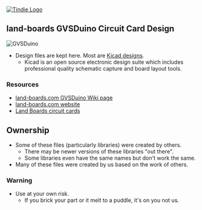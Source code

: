 <a href="https://www.tindie.com/products/land_boards/arduino-uno-compatible-gvsduino/" >
<img src="http://land-boards.com/tindie/tindie-larges-v2.png" alt="Tindie Logo">
</img></a>

== land-boards GVSDuino Circuit Card Design ==

<img src="http://land-boards.com/blwiki/images/a/af/GVSDuino-X5-5936-640px.jpg" alt="GVSDuino"></img>

* Design files are kept here. Most are [http://www.kicad-pcb.org/display/KICAD/KiCad+EDA+Software+Suite/ Kicad designs].
** Kicad is an open source electronic design suite which includes professional quality schematic capture and board layout tools.

=== Resources ===

* [http://land-boards.com/blwiki/index.php?title=GVSDuino land-boards.com GVSDuino Wiki page]
* [http://land-boards.com/content/ land-boards.com website]
* [http://land-boards.com/blwiki/index.php Land Boards circuit cards]

== Ownership ==

* Some of these files (particularly libraries) were created by others.
** There may be newer versions of these libraries "out there".
** Some libraries even have the same names but don't work the same.
* Many of these files were created by us based on the work of others.

=== Warning ===

* Use at your own risk.
** If you brick your part or it melt to a puddle, it's on you not us.
